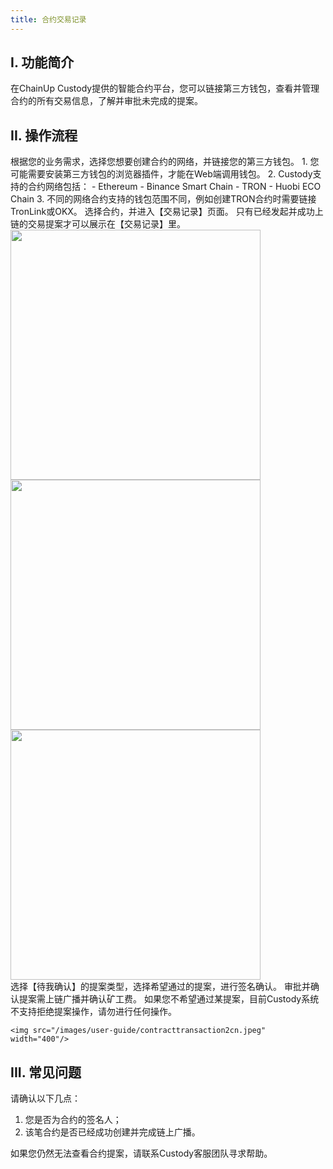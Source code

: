 ```yaml
---
title: 合约交易记录
---
```



## I. 功能简介

在ChainUp Custody提供的智能合约平台，您可以链接第三方钱包，查看并管理合约的所有交易信息，了解并审批未完成的提案。


## II. 操作流程

<Steps>

<Step title="选择网络并连接钱包">
根据您的业务需求，选择您想要创建合约的网络，并链接您的第三方钱包。
<Tip>
1. 您可能需要安装第三方钱包的浏览器插件，才能在Web端调用钱包。
2. Custody支持的合约网络包括：
   - Ethereum
   - Binance Smart Chain
   - TRON
   - Huobi ECO Chain
3. 不同的网络合约支持的钱包范围不同，例如创建TRON合约时需要链接TronLink或OKX。
</Tip>




</Step>

<Step title="查看合约交易">
选择合约，并进入【交易记录】页面。
<Note>
只有已经发起并成功上链的交易提案才可以展示在【交易记录】里。
</Note>

<div className="w-full flex items-center justify-center">
    <CardGroup cols={3}>
    <img src="/images/user-guide/selectwalletcn.jpeg" width="400"/>
    <img src="/images/user-guide/contractlistcn.jpeg" width="400"/>
    <img src="/images/user-guide/contracttransactions1cn.jpeg" width="400"/>
    </CardGroup>
</div>
</Step>

<Step title="审批提案">
选择【待我确认】的提案类型，选择希望通过的提案，进行签名确认。
<Note>
审批并确认提案需上链广播并确认矿工费。
如果您不希望通过某提案，目前Custody系统不支持拒绝提案操作，请勿进行任何操作。
</Note>

<div className="w-full flex items-center justify-center">

    <img src="/images/user-guide/contracttransaction2cn.jpeg" width="400"/>
</div>
</Step>

</Steps>



## III. 常见问题

<Accordion title="为什么我无法查看合约的某笔提案？">
请确认以下几点：

1. 您是否为合约的签名人；
2. 该笔合约是否已经成功创建并完成链上广播。

如果您仍然无法查看合约提案，请联系Custody客服团队寻求帮助。
</Accordion>

